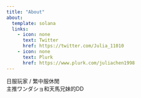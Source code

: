 ```yaml
---
title: "About"
about:
  template: solana
  links:
    - icon: none
      text: Twitter
      href: https://twitter.com/Julia_11010
    - icon: none
      text: Plurk
      href: https://www.plurk.com/juliachen1998
---
```



日服玩家 / 繁中服休閒<br>
主推ワンダショ和天馬兄妹的DD<br>
